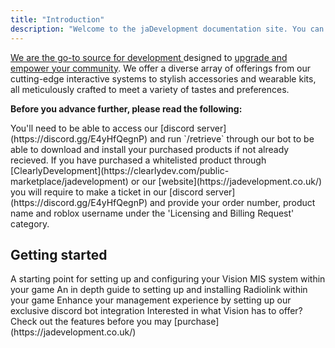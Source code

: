 ```yaml
---
title: "Introduction"
description: "Welcome to the jaDevelopment documentation site. You can find all of the intricate guides, information and advice for setting up our interactive products. Instructions on customisation and setup can be found here."
---
```


[We are the go-to source for development ](https://jadevelopment.co.uk/)designed to <u>upgrade and empower your community</u>. We offer a diverse array of offerings from our cutting-edge interactive systems to stylish accessories and wearable kits, all meticulously crafted to meet a variety of tastes and preferences.

**Before you advance further, please read the following:**

<Info>
  You'll need to be able to access our [discord server](https://discord.gg/E4yHfQegnP) and run `/retrieve` through our bot to be able to download and install your purchased products if not already recieved.
</Info>

<Warning>
  If you have purchased a whitelisted product through [ClearlyDevelopment](https://clearlydev.com/public-marketplace/jadevelopment) or our [website](https://jadevelopment.co.uk/) you will require to make a ticket in our [discord server](https://discord.gg/E4yHfQegnP) and provide your order number, product name and roblox username under the 'Licensing and Billing Request' category.
</Warning>

## Getting started

<CardGroup cols="2">
  <Card title="Setting Up Vision MIS" icon="circle-plus" href="visionmis/installation">
    A starting point for setting up and configuring your Vision MIS system within your game
  </Card>
  <Card title="Radiolink Installation" icon="radio" href="radiolink/installation">
    An in depth guide to setting up and installing Radiolink within your game
  </Card>
  <Card title="Vision Discord Bot" icon="image-portrait">
    Enhance your management experience by setting up our exclusive discord bot integration
  </Card>
  <Card title="Vision Features" icon="list" href="visionmis/fp/createprofile">
    Interested in what Vision has to offer? Check out the features before you may [purchase](https://jadevelopment.co.uk/)
  </Card>
</CardGroup>